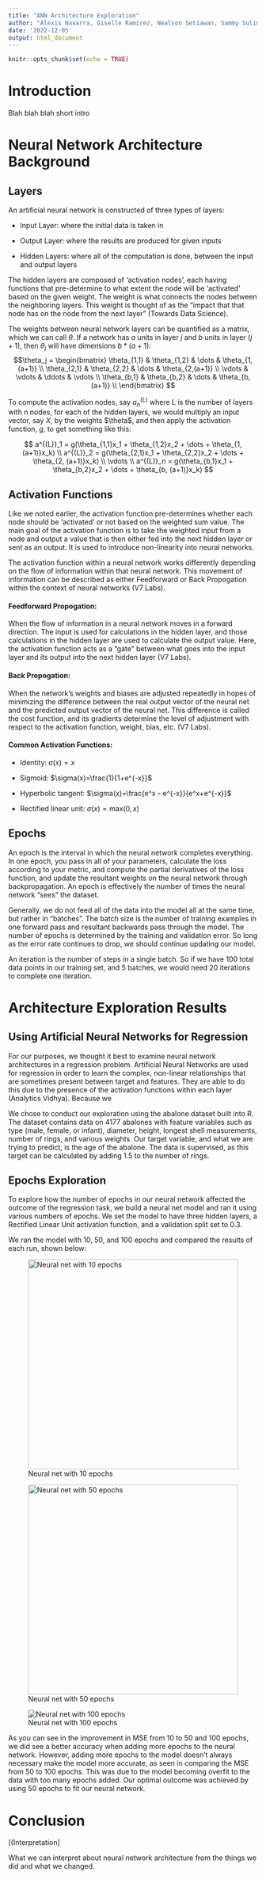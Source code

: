 ```yaml
---
title: "ANN Architecture Exploration"
author: "Alexis Navarra, Giselle Ramirez, Nealson Setiawan, Sammy Suliman"
date: '2022-12-05'
output: html_document
---
```


```r
knitr::opts_chunk$set(echo = TRUE)
```

# Introduction

Blah blah blah short intro

# Neural Network Architecture Background

## Layers

An artificial neural network is constructed of three types of layers:

-   Input Layer: where the initial data is taken in

-   Output Layer: where the results are produced for given inputs

-   Hidden Layers: where all of the computation is done, between the input and output layers

The hidden layers are composed of 'activation nodes', each having functions that pre-determine to what extent the node will be 'activated' based on the given weight. The weight is what connects the nodes between the neighboring layers. This weight is thought of as the "impact that that node has on the node from the next layer" (Towards Data Science).

The weights between neural network layers can be quantified as a matrix, which we can call $\theta$. If a network has $a$ units in layer $j$ and $b$ units in layer $(j+1)$, then $\theta_j$ will have dimensions $b*(a+1)$: $$\theta_j = 
\begin{bmatrix}
\theta_{1,1} & \theta_{1,2} & \dots & \theta_{1,(a+1)} \\
\theta_{2,1} & \theta_{2,2} & \dots & \theta_{2,(a+1)} \\
\vdots & \vdots & \ddots & \vdots \\
\theta_{b,1} & \theta_{b,2} & \dots & \theta_{b,(a+1)} \\
\end{bmatrix}
$$

To compute the activation nodes, say $a^{(L)}_n$ where L is the number of layers with n nodes, for each of the hidden layers, we would multiply an input vector, say $X$, by the weights \$\\theta\$, and then apply the activation function, $g$, to get something like this:

$$
a^{(L)}_1 = g(\theta_{1,1}x_1 + \theta_{1,2}x_2 + \dots + \theta_{1, (a+1)}x_k) \\
a^{(L)}_2 = g(\theta_{2,1}x_1 + \theta_{2,2}x_2 + \dots + \theta_{2, (a+1)}x_k) \\
\vdots \\
a^{(L)}_n = g(\theta_{b,1}x_1 + \theta_{b,2}x_2 + \dots + \theta_{b, (a+1)}x_k)
$$

## Activation Functions

Like we noted earlier, the activation function pre-determines whether each node should be 'activated' or not based on the weighted sum value. The main goal of the activation function is to take the weighted input from a node and output a value that is then either fed into the next hidden layer or sent as an output. It is used to introduce non-linearity into neural networks.

The activation function within a neural network works differently depending on the flow of information within that neural network. This movement of information can be described as either Feedforward or Back Propogation within the context of neural networks (V7 Labs).

#### Feedforward Propogation:

When the flow of information in a neural network moves in a forward direction. The input is used for calculations in the hidden layer, and those calculations in the hidden layer are used to calculate the output value. Here, the activation function acts as a "gate" between what goes into the input layer and its output into the next hidden layer (V7 Labs).

#### Back Propogation:

When the network's weights and biases are adjusted repeatedly in hopes of minimizing the difference between the real output vector of the neural net and the predicted output vector of the neural net. This difference is called the cost function, and its gradients determine the level of adjustment with respect to the activation function, weight, bias, etc. (V7 Labs).

#### Common Activation Functions:

-   Identity: $\sigma(x)=x$

-   Sigmoid: $\sigma(x)=\frac{1}{1+e^{-x}}$

-   Hyperbolic tangent: $\sigma(x)=\frac{e^x - e^{-x}}{e^x+e^{-x}}$

-   Rectified linear unit: $\sigma(x)=\text{max}(0,x)$

## Epochs

An epoch is the interval in which the neural network completes everything. In one epoch, you pass in all of your parameters, calculate the loss according to your metric, and compute the partial derivatives of the loss function, and update the resultant weights on the neural network through backpropagation. An epoch is effectively the number of times the neural network "sees" the dataset.

Generally, we do not feed all of the data into the model all at the same time, but rather in "batches". The batch size is the number of training examples in one forward pass and resultant backwards pass through the model. The number of epochs is determined by the training and validation error. So long as the error rate continues to drop, we should continue updating our model.

An iteration is the number of steps in a single batch. So if we have 100 total data points in our training set, and 5 batches, we would need 20 iterations to complete one iteration.

# Architecture Exploration Results

## Using Artificial Neural Networks for Regression

For our purposes, we thought it best to examine neural network architectures in a regression problem. Artificial Neural Networks are used for regression in order to learn the complex, non-linear relationships that are sometimes present between target and features. They are able to do this due to the presence of the activation functions within each layer (Analytics Vidhya). Because we

We chose to conduct our exploration using the abalone dataset built into R. The dataset contains data on 4177 abalones with feature variables such as type (male, female, or infant), diameter, height, longest shell measurements, number of rings, and various weights. Our target variable, and what we are trying to predict, is the age of the abalone. The data is supervised, as this target can be calculated by adding 1.5 to the number of rings.

## Epochs Exploration

To explore how the number of epochs in our neural network affected the outcome of the regression task, we build a neural net model and ran it using various numbers of epochs. We set the model to have three hidden layers, a Rectified Linear Unit activation function, and a validation split set to 0.3.

We ran the model with 10, 50, and 100 epochs and compared the results of each run, shown below:

![Neural net with 10 epochs](img/nn_10_epochs_loss_error.png){width="424"}

![Neural net with 50 epochs](img/nn_50_epochs_loss_error.png){width="424"}

![Neural net with 100 epochs](img/nn_100_epochs_loss_error.png)

As you can see in the improvement in MSE from 10 to 50 and 100 epochs, we did see a better accuracy when adding more epochs to the neural network. However, adding more epochs to the model doesn't always necessary make the model more accurate, as seen in comparing the MSE from 50 to 100 epochs. This was due to the model becoming overfit to the data with too many epochs added. Our optimal outcome was achieved by using 50 epochs to fit our neural network.

# Conclusion

[(Interpretation]

What we can interpret about neural network architecture from the things we did and what we changed.
